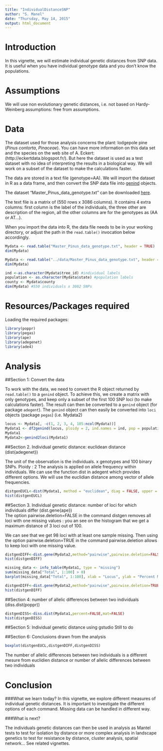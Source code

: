 ```yaml
---
title: "IndividualDistanceSNP"
author: "S. Manel"
date: "Thursday, May 14, 2015"
output: html_document
---
```


Introduction
=========
In this vignette, we will estimate individual genetic distances from SNP data. It is useful when you have individual genotype data and you don't know the populations. 



Assumptions
============
We will use non evolutionary genetic distances, i.e. not based on Hardy-Weinberg assumptions: free from assumptions.
 

Data
==========
The dataset used for those analysis concerns the plant: lodgepole pine (*Pinus
contorta*, *Pinaceae*). You can have more information on this data set and the
species on the web site of A. Eckert:  (http://eckertdata.blogspot.fr/). But
here the dataset is used as a test dataset with no idea of interpreting the
results in a biological way. We will work on a subset of the dataset to make
the calculations faster.
 

The data are stored in a text file (genotype=AA). We will  import the dataset
in R as a data frame, and then  convert the SNP data file into
[genind](http://www.inside-r.org/packages/cran/adegenet/docs/.valid.genind)
objects.

The dataset "Master_Pinus_data_genotype.txt" can be downloaded 
[here](https://github.com/NESCent/popgenInfo/tree/master/data/Master_Pinus_data_genotype.txt).

The  text file is a matrix of (550 rows x 3086 columns). It contains 4 extra
columns: first column is the label of the individuals, the three other are
description of the region, all the other columns are for the genotypes as (AA or
AT...).

When you import the data into R, the data file needs to be in your working directory, 
or adjust the path in the `read.table()` invocation below accordingly.


```r

Mydata <- read.table("Master_Pinus_data_genotype.txt", header = TRUE)   
dim(Mydata) 
```

```r

Mydata <- read.table("../data/Master_Pinus_data_genotype.txt", header = TRUE)   
dim(Mydata) 
```

```r
ind <-as.character(Mydata$tree_id) #individual labels 
population <- as.character(Mydata$state) #population labels
county <- Mydata$county 
dim(Mydata) #550 individuals x 3082 SNPs
```


Resources/Packages required
=============
 

Loading the required packages:  
```r
 
library(poppr)
library(pegas)
library(ape)
library(adegenet)
library(ade4)
```

Analysis   
==========================================
 
##Section 1: Convert the data
  

To work with the data, we need to convert the R object returned by `read.table()` to a `genind` object.
To achieve this, we create a matrix with only genotypes, and keep only a subset of the first 100
SNP loci (to make calculations faster). The result can then be converted to a `genind` object (for package `adegent`).
The `genind` object can then easily be converted into  `loci` objects (package `pegas`) (i.e. Mydata2)


```r
locus <- Mydata[, -c(1, 2, 3, 4, 105:ncol(Mydata))] 
Mydata1 <- df2genind(locus, ploidy = 2, ind.names = ind, pop = population)
Mydata1
Mydata2<-genind2loci(Mydata1)
```





##Section 2. Individual genetic distance: euclidean distance (dist{adegenet})

The unit of the observation is the individuals. x genotypes and 100 binary SNPs.
Ploidy : 2
The analysis is applied on allele frequency within individuals. 
We can use the function dist in adegent which provides different options. We will use the euclidian distance among vector of allele frequencies.


```r

distgenEUCL<-dist(Mydata1, method = "euclidean", diag = FALSE, upper = FALSE, p = 2)
hist(distgenEUCL)

```

 
##Section 3.  Individual genetic distance: number of loci for which individuals differ (dist.gene{ape})  
The option pairwise.deletion=FALSE in the command distgen removes all loci with one missing values : you an see on the histogram that we get a maximum distance of 3 loci out of 100.

We can see that we get 98 loci with at least one sample missing.
Then using the option pairwise.deletion=TRUE in the command pairwise.deletion allows to keep loci with one missing value.
 

```r

distgenDIFF<-dist.gene(Mydata2,method="pairwise",pairwise.deletion=FALSE,variance=FALSE)
hist(distgenDIFF)

missing_data <- info_table(Mydata1, type = "missing")
sum(missing_data["Total", 1:100] > 0)
barplot(missing_data["Total", 1:100], xlab = "Locus", ylab = "Percent Missing")

distgenDIFF<-dist.gene(Mydata2,method="pairwise",pairwise.deletion=TRUE,variance=FALSE)
hist(distgenDIFF)

```

##Section 4: number of allelic differences between two individuals (diss.dist(poppr))

```r

distgenDISS<-diss.dist(Mydata1,percent=FALSE,mat=FALSE)
hist(distgenDISS)

```


##Section 5: Individual genetic distance using gstudio 
Still to do




##Section 6: Conclusions drawn from the analysis  

```r


boxplot(distgenEUCL,distgenDIFF,distgenDISS)


```

The number of allelic differences between two individuals is a different mesure from euclidien distance or number of allelic differences between two individuals 

Conclusion 
==========================================
###What we learn today?
In this vignette, we explore different measures of individual genetic distances. 
It is important to investigate the different options of each command.
Missing data can be handled in different way.


###What is next?
 
The individuals genetic distances can then be used in  analysis as Mantel tests to test for isolation by distance or more complex analysis in landscape genetics to test for resistance by distance, cluster analysis, spatial network... See related vignettes.


